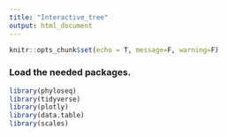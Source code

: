 ```yaml
---
title: "Interactive_tree"
output: html_document
---
```


```r
knitr::opts_chunk$set(echo = T, message=F, warning=F)

```
### Load the needed packages.

```r
library(phyloseq)
library(tidyverse)
library(plotly)
library(data.table)
library(scales)

```
